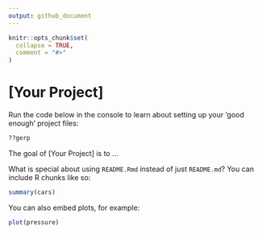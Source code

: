 ```yaml
---
output: github_document
---
```


<!-- 
README.md is the output from README.Rmd. 
Please edit and knit that file. 

RENDER `README.Rmd` REGULARLY TO KEEP `README.md` UP-TO-DATE**
-->

```r
knitr::opts_chunk$set(
  collapse = TRUE,
  comment = "#>"
)
```

# [Your Project] 

Run the code below in the console to learn about setting up your 'good enough' project files:

```r
??gerp
```

The goal of [Your Project] is to ...

What is special about using `README.Rmd` instead of just `README.md`? You can include R chunks like so:

```r
summary(cars)
```



You can also embed plots, for example:

```r
plot(pressure)
```



